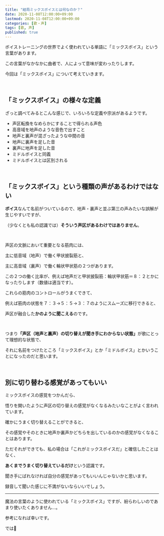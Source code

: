 ```yaml
---
title: "結局ミックスボイスとは何なのか？"
date: 2020-11-08T12:00:00+09:00
lastmod: 2020-11-08T12:00:00+09:00
categories: [歌・声]
tags: [歌, 声]
published: true
---
```


ボイストレーニングの世界でよく使われている単語に「ミックスボイス」という言葉があります。

この言葉がなかなかに曲者で、人によって意味が変わったりします。

今回は「ミックスボイス」について考えていきます。

<!--more-->

<br/>

## 「ミックスボイス」の様々な定義

ざっと調べてみるとこんな感じで、いろいろな定義や宗派があるようです。

- 声区転換をなめらかにすることで得られる声色
- 高音域を地声のような音色で出すこと
- 地声と裏声が混ざったような中間の音
- 地声に裏声を足した音
- 裏声に地声を足した音
- ミドルボイスと同義
- ミドルボイスとは区別される

<br/>

## 「ミックスボイス」という種類の声があるわけではない

**ボイス**なんて名前がついているので、地声・裏声と並ぶ第三の声みたいな誤解が生じやすいですが、

（少なくとも私の認識では）**そういう声区があるわけではありません**。

<br/>

声区の文脈において重要となる筋肉には、

主に低音域（地声）で働く甲状披裂筋と、

主に高音域（裏声）で働く輪状甲状筋の２つがあります。

この２つの働く比率が、例えば地声だと甲状披裂筋：輪状甲状筋＝８：２とかになったりします（数値は適当です）。

これらの筋肉のコントロールがうまくできて、

例えば筋肉の状態を７：３→５：５→３：７のようにスムーズに移行できると、

声区が融合した**かのように聞こえる**のです。

<br/>

つまり<strong>「声区（地声と裏声）の切り替えが聞き手にわからない状態」</strong>が歌にとって理想的な状態で、

それに名前をつけたところ「ミックスボイス」とか「ミドルボイス」とかいうことになったのだと思います。

<relpos link="utagoe-hanashigoe-chigai" />

<br/>

## 別に切り替わる感覚があってもいい

ミックスボイスの感覚をつかんだら、

悟りを開いたように声区の切り替えの感覚がなくなるみたいなことがよく言われています。

確かにうまく切り替えることができると、

その感覚やそのときに地声か裏声かどちらを出しているのかの感覚がなくなることはあります。

ただそれができても、私の場合は「これがミックスボイスだ」と確信したことはなく、

**あくまでうまく切り替えているだけ**という認識です。

聞き手にばれなければ自分の感覚があってもいいんじゃないかと思います。

録音して聞いた感じに不満がないならいいでしょう。

<relpos link="messa-di-voce" />

---

魔法の言葉のように使われている「ミックスボイス」ですが、紛らわしいのであまり使いたくありません…。

参考になれば幸いです。

では👋
